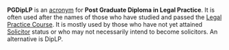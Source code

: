 {{Unreferenced|date=August 2007}}

'''PGDipLP''' is an [[acronym]] for '''Post Graduate Diploma in Legal Practice'''. It is often used after the names of those who have studied and passed the [[Legal Practice Course]]. It is mostly used by those who have not yet attained [[Solicitor]] status or who may not necessarily intend to become solicitors. An alternative is DipLP.

{{Uncategorized|date=August 2007}}

{{Law-stub}}
{{Vocab-stub}}